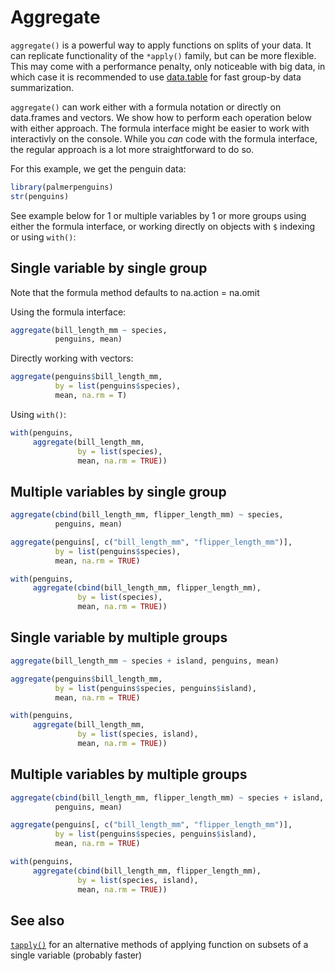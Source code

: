 # Aggregate {#aggregate}

`aggregate()` is a powerful way to apply functions on splits of your data. It can replicate 
functionality of the `*apply()` family, but can be more flexible. This may come with a performance
penalty, only noticeable with big data, in which case it is recommended to use 
[data.table](#datatable) for fast group-by data summarization.

`aggregate()` can work either with a formula notation or directly on data.frames and vectors. We 
show how to perform each operation below with either approach. The formula interface might be easier 
to work with interactivly on the console. While you *can* code with the formula interface, the 
regular approach is a lot more straightforward to do so.

For this example, we get the penguin data:

```r
library(palmerpenguins)
str(penguins)
```

See example below for 1 or multiple variables by 1 or more groups using either the formula 
interface, or working directly on objects with `$` indexing or using `with()`:

## Single variable by single group

Note that the formula method defaults to na.action = na.omit

Using the formula interface:

```r
aggregate(bill_length_mm ~ species,
          penguins, mean)
```

Directly working with vectors:

```r
aggregate(penguins$bill_length_mm,
          by = list(penguins$species),
          mean, na.rm = T)
```

Using `with()`:

```r
with(penguins,
     aggregate(bill_length_mm,
               by = list(species),
               mean, na.rm = TRUE))
```

## Multiple variables by single group

```r
aggregate(cbind(bill_length_mm, flipper_length_mm) ~ species,
          penguins, mean)
```

```r
aggregate(penguins[, c("bill_length_mm", "flipper_length_mm")],
          by = list(penguins$species),
          mean, na.rm = TRUE)
```

```r
with(penguins,
     aggregate(cbind(bill_length_mm, flipper_length_mm),
               by = list(species),
               mean, na.rm = TRUE))
```

## Single variable by multiple groups

```r
aggregate(bill_length_mm ~ species + island, penguins, mean)
```

```r
aggregate(penguins$bill_length_mm,
          by = list(penguins$species, penguins$island),
          mean, na.rm = TRUE)
```

```r
with(penguins,
     aggregate(bill_length_mm,
               by = list(species, island),
               mean, na.rm = TRUE))
```

## Multiple variables by multiple groups

```r
aggregate(cbind(bill_length_mm, flipper_length_mm) ~ species + island,
          penguins, mean)
```

```r
aggregate(penguins[, c("bill_length_mm", "flipper_length_mm")],
          by = list(penguins$species, penguins$island),
          mean, na.rm = TRUE)
```

```r
with(penguins,
     aggregate(cbind(bill_length_mm, flipper_length_mm),
               by = list(species, island),
               mean, na.rm = TRUE))
```

## See also

[`tapply()`]({#tapply}) for an alternative methods of applying function on subsets of a single 
variable (probably faster)

